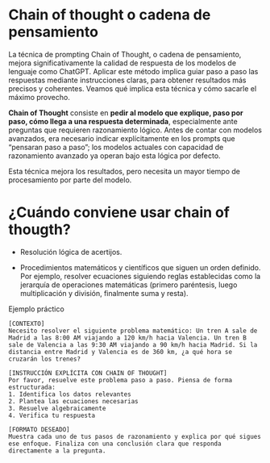 # Chain of thought o cadena de pensamiento {.unnumbered}

La técnica de prompting Chain of Thought, o cadena de pensamiento, mejora significativamente la calidad de respuesta de los modelos de lenguaje como ChatGPT. Aplicar este método implica guiar paso a paso las respuestas mediante instrucciones claras, para obtener resultados más precisos y coherentes. Veamos qué implica esta técnica y cómo sacarle el máximo provecho.

**Chain of Thought** consiste en **pedir al modelo que explique, paso por paso, cómo llega a una respuesta determinada**, especialmente ante preguntas que requieren razonamiento lógico. Antes de contar con modelos avanzados, era necesario indicar explícitamente en los prompts que "pensaran paso a paso"; los modelos actuales con capacidad de razonamiento avanzado ya operan bajo esta lógica por defecto.

Esta técnica mejora los resultados, pero necesita un mayor tiempo de procesamiento por parte del modelo.

# ¿Cuándo conviene usar chain of thougth?

- Resolución lógica de acertijos.

- Procedimientos matemáticos y científicos que siguen un orden definido. Por ejemplo, resolver ecuaciones siguiendo reglas establecidas como la jerarquía de operaciones matemáticas (primero paréntesis, luego multiplicación y división, finalmente suma y resta).

Ejemplo práctico

```
[CONTEXTO]
Necesito resolver el siguiente problema matemático: Un tren A sale de Madrid a las 8:00 AM viajando a 120 km/h hacia Valencia. Un tren B sale de Valencia a las 9:30 AM viajando a 90 km/h hacia Madrid. Si la distancia entre Madrid y Valencia es de 360 km, ¿a qué hora se cruzarán los trenes?

[INSTRUCCIÓN EXPLÍCITA CON CHAIN OF THOUGHT]
Por favor, resuelve este problema paso a paso. Piensa de forma estructurada:
1. Identifica los datos relevantes
2. Plantea las ecuaciones necesarias
3. Resuelve algebraicamente
4. Verifica tu respuesta

[FORMATO DESEADO]
Muestra cada uno de tus pasos de razonamiento y explica por qué sigues ese enfoque. Finaliza con una conclusión clara que responda directamente a la pregunta.
```
